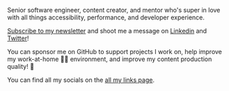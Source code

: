 
<SEO />

<Hero />

<Layout thin>

Senior software engineer, content creator, and mentor who's super in love with all
things accessibility, performance, and developer experience.

[Subscribe to my newsletter] and shoot me a message on [Linkedin] and [Twitter]!

You can sponsor me on GitHub to support projects I work on, help improve my
work-at-home 👨‍💻 environment, and improve my content production quality! 🚀

You can find all my socials on the [all my links page](/links).

[email]: mailto:nabil.tharwat@outlook.com
[Subscribe to my newsletter]: /newsletter
[about]: /about
[all my links page]: /links
[linkedin]: https://www.linkedin.com/in/i-am-nabil/
[youtube]: https://www.youtube.com/@NabilTharwat_
[the weekly noob]: https://theweeklynoob.netlify.app
[podcast]: https://theweeklynoob.netlify.app
[twitter]: https://twitter.com/kl13nt
[linkedin]: https://www.linkedin.com/in/i-am-nabil
[github]: https://github.com/KL13NT
[channel]: https://www.youtube.com/c/NabilTharwat_
[Discord community]: https://discord.gg/xrGAnTg
[Connect]: /connect

</Layout>
